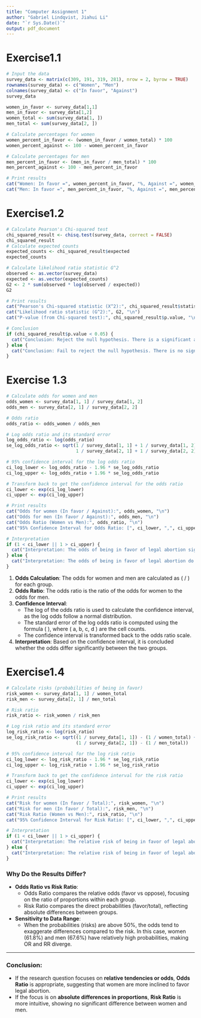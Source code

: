```yaml
---
title: "Computer Assignment 1"
author: "Gabriel Lindqvist, Jiahui Li"
date: "`r Sys.Date()`"
output: pdf_document
---
```

# Exercise1.1
```r
# Input the data
survey_data <- matrix(c(309, 191, 319, 281), nrow = 2, byrow = TRUE)
rownames(survey_data) <- c("Women", "Men")
colnames(survey_data) <- c("In favor", "Against")
survey_data

women_in_favor <- survey_data[1,1]
men_in_favor <- survey_data[1,2]
women_total <- sum(survey_data[1, ])
men_total <- sum(survey_data[2, ])

# Calculate percentages for women
women_percent_in_favor <- (women_in_favor / women_total) * 100
women_percent_against <- 100 - women_percent_in_favor

# Calculate percentages for men
men_percent_in_favor <- (men_in_favor / men_total) * 100
men_percent_against <- 100 - men_percent_in_favor

# Print results
cat("Women: In favor =", women_percent_in_favor, "%, Against =", women_percent_against, "%\n")
cat("Men: In favor =", men_percent_in_favor, "%, Against =", men_percent_against, "%\n")

```
# Exercise1.2
```r
# Calculate Pearson's Chi-squared test
chi_squared_result <- chisq.test(survey_data, correct = FALSE)
chi_squared_result
# Calculate expected counts
expected_counts <- chi_squared_result$expected
expected_counts

# Calculate likelihood ratio statistic G^2
observed <- as.vector(survey_data)
expected <- as.vector(expected_counts)
G2 <- 2 * sum(observed * log(observed / expected))
G2

# Print results
cat("Pearson's Chi-squared statistic (X^2):", chi_squared_result$statistic, "\n")
cat("Likelihood ratio statistic (G^2):", G2, "\n")
cat("P-value (from Chi-squared test):", chi_squared_result$p.value, "\n")

# Conclusion
if (chi_squared_result$p.value < 0.05) {
  cat("Conclusion: Reject the null hypothesis. There is a significant association between gender and opinion on legal abortion.\n")
} else {
  cat("Conclusion: Fail to reject the null hypothesis. There is no significant association between gender and opinion on legal abortion.\n")
}

```
# Exercise 1.3
```r
# Calculate odds for women and men
odds_women <- survey_data[1, 1] / survey_data[1, 2]
odds_men <- survey_data[2, 1] / survey_data[2, 2]

# Odds ratio
odds_ratio <- odds_women / odds_men

# Log odds ratio and its standard error
log_odds_ratio <- log(odds_ratio)
se_log_odds_ratio <- sqrt(1 / survey_data[1, 1] + 1 / survey_data[1, 2] +
                          1 / survey_data[2, 1] + 1 / survey_data[2, 2])

# 95% confidence interval for the log odds ratio
ci_log_lower <- log_odds_ratio - 1.96 * se_log_odds_ratio
ci_log_upper <- log_odds_ratio + 1.96 * se_log_odds_ratio

# Transform back to get the confidence interval for the odds ratio
ci_lower <- exp(ci_log_lower)
ci_upper <- exp(ci_log_upper)

# Print results
cat("Odds for women (In favor / Against):", odds_women, "\n")
cat("Odds for men (In favor / Against):", odds_men, "\n")
cat("Odds Ratio (Women vs Men):", odds_ratio, "\n")
cat("95% Confidence Interval for Odds Ratio: [", ci_lower, ",", ci_upper, "]\n")

# Interpretation
if (1 < ci_lower || 1 > ci_upper) {
  cat("Interpretation: The odds of being in favor of legal abortion significantly differ between women and men.\n")
} else {
  cat("Interpretation: The odds of being in favor of legal abortion do not significantly differ between women and men.\n")
}
```

1. **Odds Calculation**: The odds for women and men are calculated as \( \text{In favor} / \text{Against} \) for each group.
2. **Odds Ratio**: The odds ratio is the ratio of the odds for women to the odds for men.
3. **Confidence Interval**: 
   - The log of the odds ratio is used to calculate the confidence interval, as the log odds follow a normal distribution.
   - The standard error of the log odds ratio is computed using the formula \( \sqrt{1/a + 1/b + 1/c + 1/d} \), where \( a, b, c, d \) are the cell counts.
   - The confidence interval is transformed back to the odds ratio scale.
4. **Interpretation**: Based on the confidence interval, it is concluded whether the odds differ significantly between the two groups.

# Exercise1.4
```r
# Calculate risks (probabilities of being in favor)
risk_women <- survey_data[1, 1] / women_total
risk_men <- survey_data[2, 1] / men_total

# Risk ratio
risk_ratio <- risk_women / risk_men

# Log risk ratio and its standard error
log_risk_ratio <- log(risk_ratio)
se_log_risk_ratio <- sqrt((1 / survey_data[1, 1]) - (1 / women_total) +
                          (1 / survey_data[2, 1]) - (1 / men_total))

# 95% confidence interval for the log risk ratio
ci_log_lower <- log_risk_ratio - 1.96 * se_log_risk_ratio
ci_log_upper <- log_risk_ratio + 1.96 * se_log_risk_ratio

# Transform back to get the confidence interval for the risk ratio
ci_lower <- exp(ci_log_lower)
ci_upper <- exp(ci_log_upper)

# Print results
cat("Risk for women (In favor / Total):", risk_women, "\n")
cat("Risk for men (In favor / Total):", risk_men, "\n")
cat("Risk Ratio (Women vs Men):", risk_ratio, "\n")
cat("95% Confidence Interval for Risk Ratio: [", ci_lower, ",", ci_upper, "]\n")

# Interpretation
if (1 < ci_lower || 1 > ci_upper) {
  cat("Interpretation: The relative risk of being in favor of legal abortion significantly differs between women and men.\n")
} else {
  cat("Interpretation: The relative risk of being in favor of legal abortion does not significantly differ between women and men.\n")
}
```
### Why Do the Results Differ?
- **Odds Ratio vs Risk Ratio**:
  - Odds Ratio compares the relative odds (favor vs oppose), focusing on the ratio of proportions within each group.
  - Risk Ratio compares the direct probabilities (favor/total), reflecting absolute differences between groups.

- **Sensitivity to Data Range**:
  - When the probabilities (risks) are above 50%, the odds tend to exaggerate differences compared to the risk. In this case, women (61.8%) and men (67.6%) have relatively high probabilities, making OR and RR diverge.

---
### Conclusion:
- If the research question focuses on **relative tendencies or odds**, **Odds Ratio** is appropriate, suggesting that women are more inclined to favor legal abortion.
- If the focus is on **absolute differences in proportions**, **Risk Ratio** is more intuitive, showing no significant difference between women and men.
